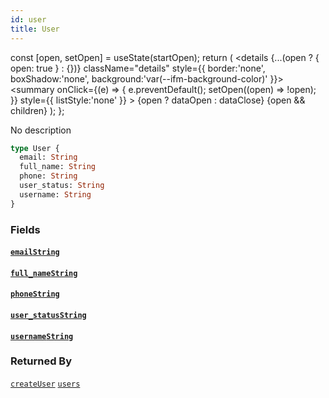 ```yaml
---
id: user
title: User
---
```









  const [open, setOpen] = useState(startOpen);
  return (
    <details {...(open ? { open: true } : {})} className="details" style={{ border:'none', boxShadow:'none', background:'var(--ifm-background-color)' }}>
      <summary
        onClick={(e) => {
          e.preventDefault();
          setOpen((open) => !open);
        }}
        style={{ listStyle:'none' }}
      >
      {open ? dataOpen : dataClose}
      </summary>
      {open && children}
    </details>
  );
};








No description


```graphql
type User {
  email: String
  full_name: String
  phone: String
  user_status: String
  username: String
}
```




### Fields

#### [`email`](#)<Bullet />[`String`](/docs/api/types/scalars/string)  
> 
> 
> 
> 

#### [`full_name`](#)<Bullet />[`String`](/docs/api/types/scalars/string)  
> 
> 
> 
> 

#### [`phone`](#)<Bullet />[`String`](/docs/api/types/scalars/string)  
> 
> 
> 
> 

#### [`user_status`](#)<Bullet />[`String`](/docs/api/types/scalars/string)  
> 
> 
> 
> 

#### [`username`](#)<Bullet />[`String`](/docs/api/types/scalars/string)  
> 
> 
> 
> 



### Returned By

[`createUser`](/docs/api/api/mutations/create-user)  <Badge class="badge badge--secondary" text="mutation"/><Bullet />[`users`](/docs/api/api/queries/users)  <Badge class="badge badge--secondary" text="query"/>

